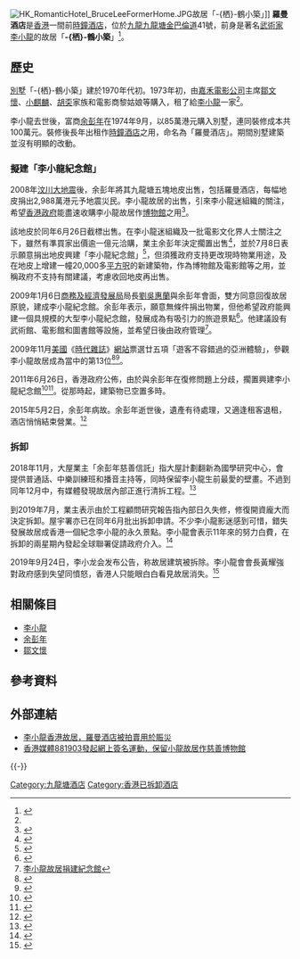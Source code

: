 [[File:HK_RomanticHotel_BruceLeeFormerHome.JPG|thumb]]故居「-{栖}-鶴小築」]]
'''羅曼酒店'''是[[香港|香港]]一間前[[時鐘酒店|時鐘酒店]]，位於[[九龍|九龍]][[九龍塘|九龍塘]][[金巴倫道|金巴倫道]]41號，前身是著名[[武術家|武術家]][[李小龍|李小龍]]的故居「'''-{栖}-鶴小築'''」<ref name="李小龍遺容">{{cite news |first= |last=杜惠東 |title=一代巨星躺三呎屍床藤蓋蔽體 往事今天回味：李小龍遺容遭偷拍 |url=http://hk.apple.nextmedia.com/entertainment/art/20080601/11175759 |publisher=蘋果日報 |date=2008-06-01 |accessdate=2013-02-04 |archive-date=2017-10-15 |archive-url=https://web.archive.org/web/20171015123415/http://hk.apple.nextmedia.com/entertainment/art/20080601/11175759 |dead-url=no }}</ref>。

==歷史==
[[別墅|別墅]]「-{栖}-鶴小築」建於1970年代初。1973年初，由[[嘉禾電影公司|嘉禾電影公司]]主席[[鄒文懷|鄒文懷]]、[[小麒麟|小麒麟]]、[[胡奀|胡奀]]家族和電影商黎姑娘等購入，租了給[[李小龍|李小龍]]一家<ref name="李小龍遺容"/>。

李小龍去世後，富商[[余彭年|余彭年]]在1974年9月，以85萬港元購入別墅，連同裝修成本共100萬元。裝修後長年出租作[[時鐘酒店|時鐘酒店]]之用，命名為「羅曼酒店」。期間別墅建築並沒有明顯的改動。

===擬建「李小龍紀念館」===
2008年[[汶川大地震|汶川大地震]]後，余彭年將其九龍塘五塊地皮出售，包括羅曼酒店，每幅地皮捐出2,988萬港元予地震災民。李小龍故居的出售，引來李小龍迷組織的關注，希望[[香港政府|香港政府]]能盡速收購李小龍故居作[[博物館|博物館]]之用<ref>{{cite news |first= |last=張文豪 |title=李小龍故居拍賣 影迷籲改建博物館 |url=http://paper.wenweipo.com/2008/06/25/HK0806250037.htm |publisher=文匯報 |date=2008-06-25 |accessdate=2013-02-04 |archive-date=2019-06-17 |archive-url=https://web.archive.org/web/20190617083051/http://paper.wenweipo.com/2008/06/25/HK0806250037.htm |dead-url=no }}</ref>。

該地皮於同年6月26日截標出售。在李小龍迷組織及一批電影文化界人士關注之下，雖然有準買家出價逾一億元洽購，業主余彭年決定擱置出售<ref>{{cite news |title=李小龍故居擱置出售 |url=http://www.singtao.com.hk/archive/fullstory.asp?id=20080703a01 |publisher=星島日報 |date=2008-07-03 }}</ref>，並於7月8日表示願意捐出地皮興建「李小龍紀念館」<ref>{{cite news |first= |last= |title=余彭年承諾不賣李小龍故居 向港府提興建紀念館 |url=http://news.sina.com/sinacn/506-000-103-107/2008-07-08/1942563498.html |publisher=北京新浪網 |date=2008-07-08 }}</ref>，但須獲政府支持更改現時物業用途，及在地皮上增建一幢20,000多[[平方呎|平方呎]]的新建築物，作為博物館及電影館等之用，並稱政府不支持有關建議，考慮收回地皮再出售。

2009年1月6日[[商務及經濟發展局|商務及經濟發展局]]局長[[劉吳惠蘭|劉吳惠蘭]]與余彭年會面，雙方同意回復故居原貌，建成李小龍紀念館。余彭年表示，願意無條件捐出物業，但他希望政府能興建一個具規模的大型李小龍紀念館，發展成為有吸引力的旅遊景點<ref>{{cite news |title=籌建李小龍館倡保留故居原貌 |url=http://orientaldaily.on.cc/archive/20090107/new/new_a26cnt.html |publisher= |date=2009-01-07 |accessdate=2013-02-04 |archive-date=2016-03-05 |archive-url=https://web.archive.org/web/20160305090245/http://orientaldaily.on.cc/archive/20090107/new/new_a26cnt.html |dead-url=no }}</ref>。他建議設有武術館、電影館和圖書館等設施，並希望日後由政府管理<ref>[http://hk.news.yahoo.com/080707/60/2wz8z.html 李小龍故居捐建紀念館]</ref>。

2009年11月[[美國|美國]]《[[時代雜誌|時代雜誌]]》[[網站|網站]]票選廿五項「遊客不容錯過的亞洲體驗」，參觀李小龍故居成為當中的第13位<ref>{{cite news |first= |last= |title=三景點遊客必到港府走寶 |url=http://orientaldaily.on.cc/cnt/news/20091129/00176_009.html |publisher=東方日報 |date=2009-11-29 |accessdate=2009-12-03 |archive-date=2016-03-04 |archive-url=https://web.archive.org/web/20160304214801/http://orientaldaily.on.cc/cnt/news/20091129/00176_009.html |dead-url=no }}</ref><ref>{{cite news |first= |last= |title=新光賞粵劇《時代》列不容錯過 |url=http://www.singtao.com.hk/archive/fullstory.asp?id=20091128b02 |publisher=星島日報 |date=2009-11-28 }}</ref>。

2011年6月26日，香港政府公佈，由於與余彭年在復修問題上分歧，擱置興建李小龍紀念館<ref>{{cite news |title=復修鬧分歧 李小龍館爛尾 |url=http://orientaldaily.on.cc/cnt/news/20110627/00176_018.html |publisher=東方日報 |date=2011-06-27 |accessdate=2013-02-04 |archive-date=2016-03-04 |archive-url=https://web.archive.org/web/20160304193444/http://orientaldaily.on.cc/cnt/news/20110627/00176_018.html |dead-url=no }}</ref><ref>{{Cite web |url=https://www.youtube.com/watch?v=VDgyjXuYJ5A |title=【情陷九龍塘】偷情聖地不再 |access-date=2015-11-09 |archive-date=2021-01-07 |archive-url=https://web.archive.org/web/20210107114227/https://www.youtube.com/watch?v=VDgyjXuYJ5A |dead-url=no }}</ref>。從那時起，建築物已空置多時。

2015年5月2日，余彭年病故。余彭年逝世後，遺產有待處理，又適逢租客退租，酒店悄悄結束營業。<ref>{{cite news|url=http://hk.on.cc/hk/bkn/cnt/news/20150620/bkn-20150620090020281-0620_00822_001.html|title=香港打卡：李小龍故居去向成謎|date=2015年6月20日|newspaper=''[[東方日報_(香港)|東方日報 (香港)]]''|accessdate=2018年8月21日|archive-date=2018年8月21日|archive-url=https://web.archive.org/web/20180821160431/http://hk.on.cc/hk/bkn/cnt/news/20150620/bkn-20150620090020281-0620_00822_001.html|dead-url=no}}</ref>

===拆卸===
2018年11月，大屋業主「余彭年慈善信託」指大屋計劃翻新為國學研究中心，會提供普通話、中樂訓練班和播音主持等，同時保留李小龍生前最愛的壁畫。不過到同年12月中，有媒體發現故居內部正進行清拆工程。<ref>{{cite news |title=李小龍故居內部清拆 |url=https://hk.news.appledaily.com/local/daily/article/20181215/20569343 |accessdate=2019-09-25 |publisher=蘋果日報 |date=2018-12-15 |archive-date=2019-09-25 |archive-url=https://web.archive.org/web/20190925003321/https://hk.news.appledaily.com/local/daily/article/20181215/20569343 |dead-url=no }}</ref>

到2019年7月，業主表示由於工程顧問研究報告指內部日久失修，修復開資龐大而決定拆卸。屋宇署亦已在同年6月批出拆卸申請。不少李小龍影迷感到可惜，錯失發展故居成香港一個紀念李小龍的永久景點。李小龍會表示11年來的努力白費，在拆卸的兩星期內發起全球聯署促請政府介入。<ref>{{cite news |author1=胡家欣 |title=李小龍故居日久失修　數星期內拆卸重建　明年中改作國學教育中心 |url=https://www.hk01.com/%E7%A4%BE%E6%9C%83%E6%96%B0%E8%81%9E/351275/%E6%9D%8E%E5%B0%8F%E9%BE%8D%E6%95%85%E5%B1%85%E6%97%A5%E4%B9%85%E5%A4%B1%E4%BF%AE-%E6%95%B8%E6%98%9F%E6%9C%9F%E5%85%A7%E6%8B%86%E5%8D%B8%E9%87%8D%E5%BB%BA-%E6%98%8E%E5%B9%B4%E4%B8%AD%E6%94%B9%E4%BD%9C%E5%9C%8B%E5%AD%B8%E6%95%99%E8%82%B2%E4%B8%AD%E5%BF%83 |accessdate=2019-09-25 |publisher=香港01 |date=2019-07-13 |archive-date=2021-03-20 |archive-url=https://web.archive.org/web/20210320032909/https://www.hk01.com/%E7%A4%BE%E6%9C%83%E6%96%B0%E8%81%9E/351275/%E6%9D%8E%E5%B0%8F%E9%BE%8D%E6%95%85%E5%B1%85%E6%97%A5%E4%B9%85%E5%A4%B1%E4%BF%AE-%E6%95%B8%E6%98%9F%E6%9C%9F%E5%85%A7%E6%8B%86%E5%8D%B8%E9%87%8D%E5%BB%BA-%E6%98%8E%E5%B9%B4%E4%B8%AD%E6%94%B9%E4%BD%9C%E5%9C%8B%E5%AD%B8%E6%95%99%E8%82%B2%E4%B8%AD%E5%BF%83 |dead-url=no }}</ref>

2019年9月24日，李小龙会发布公告，称故居建筑被拆除。李小龍會會長黃耀強對政府感到失望同憤怒，香港人只能眼白白看見故居消失。<ref>{{cite news |title=李小龍故居拆剩骨 集體回憶化飛灰 |url=https://orientaldaily.on.cc/cnt/news/20190925/00176_027.html |accessdate=2019-09-25 |publisher=東方日報 |date=2019-09-25 |archive-date=2019-09-26 |archive-url=https://web.archive.org/web/20190926220338/https://orientaldaily.on.cc/cnt/news/20190925/00176_027.html |dead-url=no }}</ref>

==相關條目==
* [[李小龍|李小龍]]
* [[余彭年|余彭年]]
* [[鄒文懷|鄒文懷]]

==參考資料==
{{reflist|2}}

==外部連結==
{{wikinews|李小龍故居拍賣影迷籲停}}
{{stack begin}}
{{wikinews|李小龍故居擱置出售}}
{{stack end}}
* [https://web.archive.org/web/20170305003012/http://ent.southcn.com/yulefirst/content/2008-05/27/content_4414887.htm 李小龍香港故居，羅曼酒店被拍賣用於賑災]
* [https://web.archive.org/web/20080626070049/http://beta.881903.com/page/ZH-TW/index.aspx 香港媒體881903發起網上簽名運動，保留小龍故居作慈善博物館]

{{-}}
{{李小龍}}

[[Category:九龍塘酒店|Category:九龍塘酒店]]
[[Category:香港已拆卸酒店|Category:香港已拆卸酒店]]